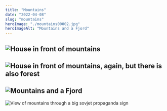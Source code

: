 ```yaml
---
title: "Mountains"
date: "2022-04-08"
slug: "mountains"
heroImage: "./mountains00002.jpg"
heroImageAlt: "Mountains and a Fjord"
---
```


![House in front of mountains](mountains00007.jpg)
---
![House in front of mountains, again, but there is also forest](mountains00002.jpg)
---
![Mountains and a Fjord](mountains00001.jpg)
---
![View of mountains through a big sovjet propaganda sign](mountains00003.jpg)